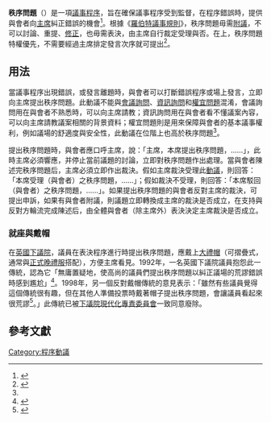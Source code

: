 {{noteTA
|T=zh:秩序問題; zh-hk:規程問題; zh-cn:秩序问题; zh-tw:秩序問題;
|1=zh:秩序問題; zh-hk:規程問題; zh-cn:秩序问题; zh-tw:秩序問題;
}}
{{Infobox motion
| name = 秩序問題
| class = I
| inorder = 特權優先
| seconded = 不需要
| debatable = 不可以
| amendable = 不可以
| voterequired = 主席裁定
| reconsidered = 不可以
}}
'''秩序問題'''（{{lang|en|point of order}}）是一項[[議事程序|議事程序]]，旨在確保議事程序受到監督，在程序錯誤時，提供與會者向[[主席|主席]]糾正錯誤的機會<ref name="宋偉民">{{Cite book|author=宋偉民|title=《重編會議規範》|publisher=輔仁大學出版社|location=新北市|pages=19|language=zh-tw|isbn=9789570439069|date=2000年9月}}</ref>。根據《[[羅伯特議事規則|羅伯特議事規則]]》，秩序問題毋需[[附議|附議]]，不可以討論、重提、[[修正動議|修正]]，也毋需表決，由主席自行裁定受理與否。在{{Link-en|位階 (議事學)|Floor (legislative)|位階}}上，秩序問題特權優先，不需要經過主席排定發言次序就可提出<ref name="Robert">{{Cite book|author=Henry M. Robert|coauthor=Daniel H. Honemann; Thomas J. Balch; William J. Evans; Sarah Corbin Robert|title=''Robert's Rules of Order: Newly Revised''|publisher=Da Capo Press|edition=10|language=en|isbn=073820384X|pages=216|date=2010年11月}}</ref>。

== 用法 ==
當議事程序出現錯誤，或發言離題時，與會者可以打斷錯誤程序或場上發言，立即向主席提出秩序問題。此動議不能與[[會議詢問|會議詢問]]、[[資訊詢問|資訊詢問]]和[[權宜問題|權宜問題]]混淆，會議詢問用在與會者不熟悉{{Link-en|議事規範|Parliamentary authority}}時，可以向主席請教；資訊詢問用在與會者看不懂議案內容，可以向主席請教議案相關的背景資料；權宜問題則是用來保障與會者的基本議事權利，例如議場的舒適度與安全性，此動議在位階上也高於秩序問題<ref name="宋偉民"/>。

提出秩序問題時，與會者應口呼主席，說：「主席，本席提出秩序問題，……」，此時主席必須響應，并停止當前議題的討論，立即對秩序問題作出處理。當與會者陳述完秩序問題后，主席必須立即作出裁決。假如主席裁決受理此[[動議|動議]]，則回答：「本席受理（與會者）之秩序問題，……」；假如裁決不受理，則回答：「本席駁回（與會者）之秩序問題，……」。如果提出秩序問題的與會者反對主席的裁決，可提出申訴，如果有與會者附議，則議題立即轉換成主席的裁決是否成立，在支持與反對方輪流完成陳述后，由全體與會者（除主席外）表決決定主席裁決是否成立。

=== 就座與戴帽 ===
在[[英國下議院|英國下議院]]，議員在表決程序進行時提出秩序問題，應戴上[[大禮帽|大禮帽]]（可摺疊式，通常與[[燕尾服_(服裝)|正式晚禮服]]搭配），方便主席看見。1992年，一名英國下議院議員抱怨此一傳統，認為它「無庸置疑地，使高尚的議員們提出秩序問題以糾正議場的荒謬錯誤時感到尷尬」<ref>{{Cite web|url=http://www.parliament.uk/business/publications/business-papers/commons/early-day-motions/edm-detail1/?session=1992-93&edmnumber=1623&orderby=DateSigned&orderdirection=Asc|title=Early day motion 1623|publisher=parliament.uk|language=en|accessdate=2013-08-28|archive-date=2016-02-24|archive-url=https://web.archive.org/web/20160224082351/http://www.parliament.uk/business/publications/business-papers/commons/early-day-motions/edm-detail1/?session=1992-93&edmnumber=1623&orderby=DateSigned&orderdirection=Asc|dead-url=no}}</ref>。1998年，另一個反對戴帽傳統的意見表示：「雖然有些議員覺得這個傳統很有趣，但在其他人準備投票時戴著帽子提出秩序問題，會讓議員看起來很荒謬<ref>{{Cite web|url=http://www.publications.parliament.uk/pa/cm199798/cmhansrd/vo980604/debtext/80604-19.htm|title=House of Commons Hansard Debates for 4 Jun 1998 (pt 19)|publisher=parliament.uk|language=en|accessdate=2013-08-28|archive-date=2013-07-11|archive-url=https://web.archive.org/web/20130711062001/http://www.publications.parliament.uk/pa/cm199798/cmhansrd/vo980604/debtext/80604-19.htm|dead-url=no}}</ref>。」此傳統已被[[下議院現代化專責委員會|下議院現代化專責委員會]]一致同意廢除。

== 參考文獻 ==
{{Wikisource|社會建設/第二十章}}
{{reflist}}

{{Parliamentary Procedure}}
[[Category:程序動議|Category:程序動議]]